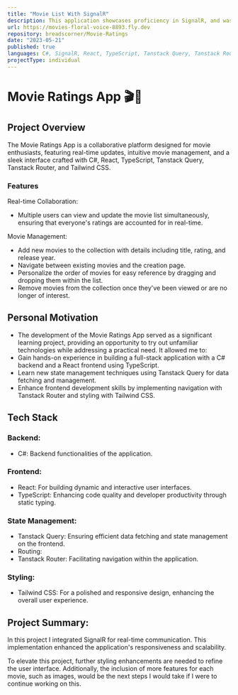 ```yaml
---
title: "Movie List With SignalR"
description: This application showcases proficiency in SignalR, and was developed for an assignment in my fourth term. The implemented CRUD functionalities demonstrate live updates across multiple browser windows, facilitated by the use of SignalR.
url: https://movies-floral-voice-8893.fly.dev
repository: breadscorner/Movie-Ratings
date: "2023-05-21"
published: true
languages: C#, SignalR, React, TypeScript, Tanstack Query, Tanstack Router, Tailwind CSS
projectType: individual
---
```


# Movie Ratings App 🎬🍿

## Project Overview

The Movie Ratings App is a collaborative platform designed for movie enthusiasts, featuring real-time updates, intuitive movie management, and a sleek interface crafted with C#, React, TypeScript, Tanstack Query, Tanstack Router, and Tailwind CSS.

### Features

Real-time Collaboration:
* Multiple users can view and update the movie list simultaneously, ensuring that everyone's ratings are accounted for in real-time.

Movie Management:
* Add new movies to the collection with details including title, rating, and release year.
* Navigate between existing movies and the creation page.
* Personalize the order of movies for easy reference by dragging and dropping them within the list.
* Remove movies from the collection once they've been viewed or are no longer of interest.
 
## Personal Motivation

* The development of the Movie Ratings App served as a significant learning project, providing an opportunity to try out unfamiliar technologies while addressing a practical need. It allowed me to:
* Gain hands-on experience in building a full-stack application with a C# backend and a React frontend using TypeScript.
* Learn new state management techniques using Tanstack Query for data fetching and management.
* Enhance frontend development skills by implementing navigation with Tanstack Router and styling with Tailwind CSS.


## Tech Stack

### Backend:
* C#: Backend functionalities of the application.

### Frontend:
* React: For building dynamic and interactive user interfaces.
* TypeScript: Enhancing code quality and developer productivity through static typing.

### State Management:
* Tanstack Query: Ensuring efficient data fetching and state management on the frontend.
* Routing:
* Tanstack Router: Facilitating navigation within the application.

### Styling:
* Tailwind CSS: For a polished and responsive design, enhancing the overall user experience.

## Project Summary:

In this project I integrated SignalR for real-time communication. This implementation enhanced the application's responsiveness and scalability. 

To elevate this project, further styling enhancements are needed to refine the user interface. Additionally, the inclusion of more features for each movie, such as images, would be the next steps I would take if I were to continue working on this.